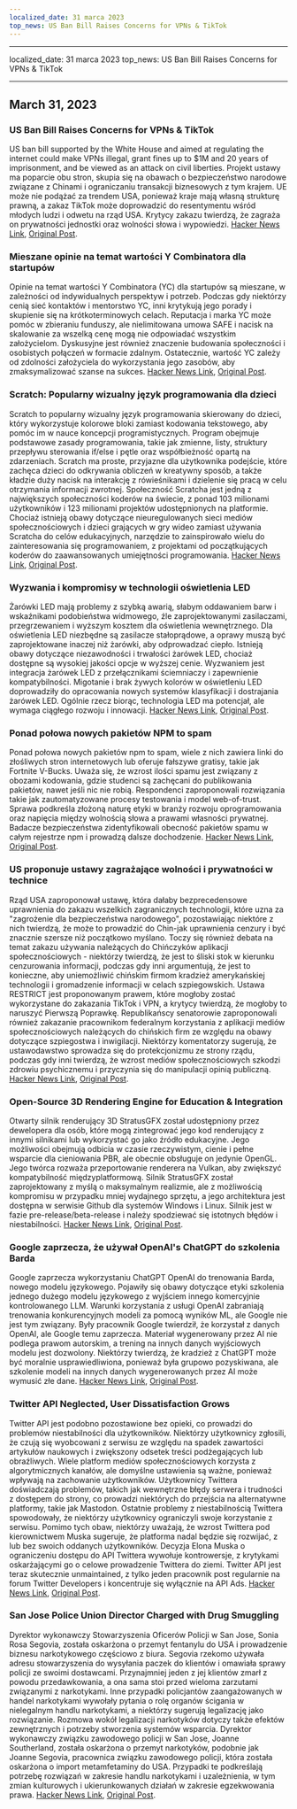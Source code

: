 ```yaml
---
localized_date: 31 marca 2023
top_news: US Ban Bill Raises Concerns for VPNs & TikTok
---
```


---

localized_date: 31 marca 2023
top_news: US Ban Bill Raises Concerns for VPNs & TikTok

---



<CallToAction />

<Steps>

## March 31, 2023

### US Ban Bill Raises Concerns for VPNs & TikTok

US ban bill supported by the White House and aimed at regulating the internet could make VPNs illegal, grant fines up to $1M and 20 years of imprisonment, and be viewed as an attack on civil liberties. Projekt ustawy ma poparcie obu stron, skupia się na obawach o bezpieczeństwo narodowe związane z Chinami i ograniczaniu transakcji biznesowych z tym krajem. UE może nie podążać za trendem USA, ponieważ kraje mają własną strukturę prawną, a zakaz TikTok może doprowadzić do resentymentu wśród młodych ludzi i odwetu na rząd USA. Krytycy zakazu twierdzą, że zagraża on prywatności jednostki oraz wolności słowa i wypowiedzi.
[Hacker News Link](http://news.ycombinator.com/item?id=35366955), [Original Post](https://www.youtube.com/watch?v=FWQGA_n5Z4M).

### Mieszane opinie na temat wartości Y Combinatora dla startupów

Opinie na temat wartości Y Combinatora (YC) dla startupów są mieszane, w zależności od indywidualnych perspektyw i potrzeb. Podczas gdy niektórzy cenią sieć kontaktów i mentorstwo YC, inni krytykują jego porady i skupienie się na krótkoterminowych celach. Reputacja i marka YC może pomóc w zbieraniu funduszy, ale nielimitowana umowa SAFE i nacisk na skalowanie za wszelką cenę mogą nie odpowiadać wszystkim założycielom. Dyskusyjne jest również znaczenie budowania społeczności i osobistych połączeń w formacie zdalnym. Ostatecznie, wartość YC zależy od zdolności założyciela do wykorzystania jego zasobów, aby zmaksymalizować szanse na sukces.
[Hacker News Link](http://news.ycombinator.com/item?id=35373019), [Original Post](https://acecreamu.substack.com/p/is-y-combinator-worth-the-money).

### Scratch: Popularny wizualny język programowania dla dzieci

Scratch to popularny wizualny język programowania skierowany do dzieci, który wykorzystuje kolorowe bloki zamiast kodowania tekstowego, aby pomóc im w nauce koncepcji programistycznych. Program obejmuje podstawowe zasady programowania, takie jak zmienne, listy, struktury przepływu sterowania if/else i pętle oraz współbieżność opartą na zdarzeniach. Scratch ma proste, przyjazne dla użytkownika podejście, które zachęca dzieci do odkrywania obliczeń w kreatywny sposób, a także kładzie duży nacisk na interakcję z rówieśnikami i dzielenie się pracą w celu otrzymania informacji zwrotnej. Społeczność Scratcha jest jedną z największych społeczności koderów na świecie, z ponad 103 milionami użytkowników i 123 milionami projektów udostępnionych na platformie. Chociaż istnieją obawy dotyczące nieuregulowanych sieci mediów społecznościowych i dzieci grających w gry wideo zamiast używania Scratcha do celów edukacyjnych, narzędzie to zainspirowało wielu do zainteresowania się programowaniem, z projektami od początkujących koderów do zaawansowanych umiejętności programowania.
[Hacker News Link](http://news.ycombinator.com/item?id=35373052), [Original Post](https://scratch.mit.edu/about).

### Wyzwania i kompromisy w technologii oświetlenia LED

Żarówki LED mają problemy z szybką awarią, słabym oddawaniem barw i wskaźnikami podobieństwa widmowego, źle zaprojektowanymi zasilaczami, przegrzewaniem i wyższym kosztem dla oświetlenia wewnętrznego. Dla oświetlenia LED niezbędne są zasilacze stałoprądowe, a oprawy muszą być zaprojektowane inaczej niż żarówki, aby odprowadzać ciepło. Istnieją obawy dotyczące niezawodności i trwałości żarówek LED, chociaż dostępne są wysokiej jakości opcje w wyższej cenie. Wyzwaniem jest integracja żarówek LED z przełącznikami ściemniaczy i zapewnienie kompatybilności. Migotanie i brak żywych kolorów w oświetleniu LED doprowadziły do opracowania nowych systemów klasyfikacji i dostrajania żarówek LED. Ogólnie rzecz biorąc, technologia LED ma potencjał, ale wymaga ciągłego rozwoju i innowacji.
[Hacker News Link](http://news.ycombinator.com/item?id=35371750), [Original Post](https://nymag.com/strategist/article/led-light-bulbs-investigation.html).

### Ponad połowa nowych pakietów NPM to spam

Ponad połowa nowych pakietów npm to spam, wiele z nich zawiera linki do złośliwych stron internetowych lub oferuje fałszywe gratisy, takie jak Fortnite V-Bucks. Uważa się, że wzrost ilości spamu jest związany z obozami kodowania, gdzie studenci są zachęcani do publikowania pakietów, nawet jeśli nic nie robią. Respondenci zaproponowali rozwiązania takie jak zautomatyzowane procesy testowania i model web-of-trust. Sprawa podkreśla złożoną naturę etyki w branży rozwoju oprogramowania oraz napięcia między wolnością słowa a prawami własności prywatnej. Badacze bezpieczeństwa zidentyfikowali obecność pakietów spamu w całym rejestrze npm i prowadzą dalsze dochodzenie.
[Hacker News Link](http://news.ycombinator.com/item?id=35370728), [Original Post](https://blog.sandworm.dev/one-in-two-new-npm-packages-is-seo-spam-right-now).

### US proponuje ustawy zagrażające wolności i prywatności w technice

Rząd USA zaproponował ustawę, która dałaby bezprecedensowe uprawnienia do zakazu wszelkich zagranicznych technologii, które uzna za "zagrożenie dla bezpieczeństwa narodowego", pozostawiając niektóre z nich twierdzą, że może to prowadzić do Chin-jak uprawnienia cenzury i być znacznie szersze niż początkowo myślano. Toczy się również debata na temat zakazu używania należących do Chińczyków aplikacji społecznościowych - niektórzy twierdzą, że jest to śliski stok w kierunku cenzurowania informacji, podczas gdy inni argumentują, że jest to konieczne, aby uniemożliwić chińskim firmom kradzież amerykańskiej technologii i gromadzenie informacji w celach szpiegowskich. Ustawa RESTRICT jest proponowanym prawem, które mogłoby zostać wykorzystane do zakazania TikTok i VPN, a krytycy twierdzą, że mogłoby to naruszyć Pierwszą Poprawkę. Republikańscy senatorowie zaproponowali również zakazanie pracownikom federalnym korzystania z aplikacji mediów społecznościowych należących do chińskich firm ze względu na obawy dotyczące szpiegostwa i inwigilacji. Niektórzy komentatorzy sugerują, że ustawodawstwo sprowadza się do protekcjonizmu ze strony rządu, podczas gdy inni twierdzą, że wzrost mediów społecznościowych szkodzi zdrowiu psychicznemu i przyczynia się do manipulacji opinią publiczną.
[Hacker News Link](http://news.ycombinator.com/item?id=35369075), [Original Post](https://www.vice.com/en/article/4a3ddb/restrict-act-insanely-broad-ban-tiktok-vpns).

### Open-Source 3D Rendering Engine for Education & Integration

Otwarty silnik renderujący 3D StratusGFX został udostępniony przez dewelopera dla osób, które mogą zintegrować jego kod renderujący z innymi silnikami lub wykorzystać go jako źródło edukacyjne. Jego możliwości obejmują odbicia w czasie rzeczywistym, cienie i pełne wsparcie dla cieniowania PBR, ale obecnie obsługuje on jedynie OpenGL. Jego twórca rozważa przeportowanie renderera na Vulkan, aby zwiększyć kompatybilność międzyplatformową. Silnik StratusGFX został zaprojektowany z myślą o maksymalnym realizmie, ale z możliwością kompromisu w przypadku mniej wydajnego sprzętu, a jego architektura jest dostępna w serwisie Github dla systemów Windows i Linux. Silnik jest w fazie pre-release/beta-release i należy spodziewać się istotnych błędów i niestabilności.
[Hacker News Link](http://news.ycombinator.com/item?id=35370284), [Original Post](https://github.com/KTStephano/StratusGFX).

### Google zaprzecza, że używał OpenAI's ChatGPT do szkolenia Barda

Google zaprzecza wykorzystaniu ChatGPT OpenAI do trenowania Barda, nowego modelu językowego. Pojawiły się obawy dotyczące etyki szkolenia jednego dużego modelu językowego z wyjściem innego komercyjnie kontrolowanego LLM. Warunki korzystania z usługi OpenAI zabraniają trenowania konkurencyjnych modeli za pomocą wyników ML, ale Google nie jest tym związany. Były pracownik Google twierdził, że korzystał z danych OpenAI, ale Google temu zaprzecza. Materiał wygenerowany przez AI nie podlega prawom autorskim, a trening na innych danych wyjściowych modelu jest dozwolony. Niektórzy twierdzą, że kradzież z ChatGPT może być moralnie usprawiedliwiona, ponieważ była grupowo pozyskiwana, ale szkolenie modeli na innych danych wygenerowanych przez AI może wymusić złe dane.
[Hacker News Link](http://news.ycombinator.com/item?id=35370915), [Original Post](https://twitter.com/steventey/status/1641267979399704576).

### Twitter API Neglected, User Dissatisfaction Grows

Twitter API jest podobno pozostawione bez opieki, co prowadzi do problemów niestabilności dla użytkowników. Niektórzy użytkownicy zgłosili, że czują się wyobcowani z serwisu ze względu na spadek zawartości artykułów naukowych i zwiększony odsetek treści podżegających lub obraźliwych. Wiele platform mediów społecznościowych korzysta z algorytmicznych kanałów, ale domyślne ustawienia są ważne, ponieważ wpływają na zachowanie użytkowników. Użytkownicy Twittera doświadczają problemów, takich jak wewnętrzne błędy serwera i trudności z dostępem do strony, co prowadzi niektórych do przejścia na alternatywne platformy, takie jak Mastodon. Ostatnie problemy z niestabilnością Twittera spowodowały, że niektórzy użytkownicy ograniczyli swoje korzystanie z serwisu. Pomimo tych obaw, niektórzy uważają, że wzrost Twittera pod kierownictwem Muska sugeruje, że platforma nadal będzie się rozwijać, z lub bez swoich oddanych użytkowników. Decyzja Elona Muska o ograniczeniu dostępu do API Twittera wywołuje kontrowersje, z krytykami oskarżającymi go o celowe prowadzenie Twittera do ziemi. Twitter API jest teraz skutecznie unmaintained, z tylko jeden pracownik post regularnie na forum Twitter Developers i koncentruje się wyłącznie na API Ads.
[Hacker News Link](http://news.ycombinator.com/item?id=35370152), [Original Post](https://snarfed.org/the-twitter-api-is-now-effectively-unmaintained).

### San Jose Police Union Director Charged with Drug Smuggling

Dyrektor wykonawczy Stowarzyszenia Oficerów Policji w San Jose, Sonia Rosa Segovia, została oskarżona o przemyt fentanylu do USA i prowadzenie biznesu narkotykowego częściowo z biura. Segovia rzekomo używała adresu stowarzyszenia do wysyłania paczek do klientów i omawiała sprawy policji ze swoimi dostawcami. Przynajmniej jeden z jej klientów zmarł z powodu przedawkowania, a ona sama stoi przed wieloma zarzutami związanymi z narkotykami. Inne przypadki policjantów zaangażowanych w handel narkotykami wywołały pytania o rolę organów ścigania w nielegalnym handlu narkotykami, a niektórzy sugerują legalizację jako rozwiązanie. Rozmowa wokół legalizacji narkotyków dotyczy także efektów zewnętrznych i potrzeby stworzenia systemów wsparcia. Dyrektor wykonawczy związku zawodowego policji w San Jose, Joanne Southerland, została oskarżona o przemyt narkotyków, podobnie jak Joanne Segovia, pracownica związku zawodowego policji, która została oskarżona o import metamfetaminy do USA. Przypadki te podkreślają potrzebę rozwiązań w zakresie handlu narkotykami i uzależnienia, w tym zmian kulturowych i ukierunkowanych działań w zakresie egzekwowania prawa.
[Hacker News Link](http://news.ycombinator.com/item?id=35376488), [Original Post](https://www.washingtonexaminer.com/news/crime/san-jose-police-union-director-smuggle-fentanyl-charge).

</Steps>
